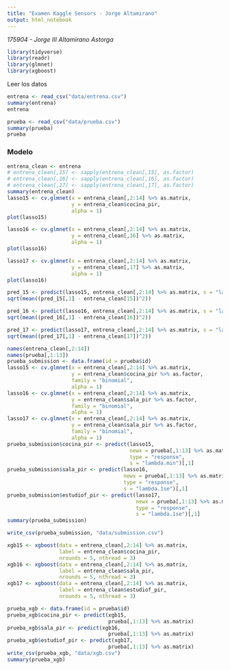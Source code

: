 ```yaml
---
title: "Examen Kaggle Sensors - Jorge Altamirano"
output: html_notebook
---
```


_175904 - Jorge III Altamirano Astorga_


```r
library(tidyverse)
library(readr)
library(glmnet)
library(xgboost)
```

Leer los datos

```r
entrena <- read_csv("data/entrena.csv")
summary(entrena)
entrena
```

```r
prueba <- read_csv("data/prueba.csv")
summary(prueba)
prueba
```

### Modelo 

```r
entrena_clean <- entrena
# entrena_clean[,15] <- sapply(entrena_clean[,15], as.factor)
# entrena_clean[,16] <- sapply(entrena_clean[,16], as.factor)
# entrena_clean[,17] <- sapply(entrena_clean[,17], as.factor)
summary(entrena_clean)
lasso15 <- cv.glmnet(x = entrena_clean[,2:14] %>% as.matrix, 
                     y = entrena_clean$cocina_pir, 
                     alpha = 1)
plot(lasso15)
```

```r
lasso16 <- cv.glmnet(x = entrena_clean[,2:14] %>% as.matrix, 
                     y = entrena_clean[,16] %>% as.matrix, 
                     alpha = 1)
plot(lasso16)
```

```r
lasso17 <- cv.glmnet(x = entrena_clean[,2:14] %>% as.matrix, 
                     y = entrena_clean[,17] %>% as.matrix, 
                     alpha = 1)
plot(lasso16)
```

```r
pred_15 <- predict(lasso15, entrena_clean[,2:14] %>% as.matrix, s = "lambda.1se") 
sqrt(mean((pred_15[,1] - entrena_clean[15])^2))
```

```r
pred_16 <- predict(lasso16, entrena_clean[,2:14] %>% as.matrix, s = "lambda.1se") 
sqrt(mean((pred_16[,1] - entrena_clean[16])^2))
```

```r
pred_17 <- predict(lasso17, entrena_clean[,2:14] %>% as.matrix, s = "lambda.1se") 
sqrt(mean((pred_17[,1] - entrena_clean[17])^2))
```

```r
names(entrena_clean[,2:14])
names(prueba[,1:13])
prueba_submission <- data.frame(id = prueba$id)
lasso15 <- cv.glmnet(x = entrena_clean[,2:14] %>% as.matrix, 
                     y = entrena_clean$cocina_pir %>% as.factor, 
                     family = "binomial",
                     alpha = 1)
lasso16 <- cv.glmnet(x = entrena_clean[,2:14] %>% as.matrix, 
                     y = entrena_clean$sala_pir %>% as.factor, 
                     family = "binomial",
                     alpha = 1)
lasso17 <- cv.glmnet(x = entrena_clean[,2:14] %>% as.matrix, 
                     y = entrena_clean$sala_pir %>% as.factor, 
                     family = "binomial",
                     alpha = 1)
prueba_submission$cocina_pir <- predict(lasso15, 
                                        newx = prueba[,1:13] %>% as.matrix, 
                                        type = "response",
                                        s = "lambda.min")[,1]
prueba_submission$sala_pir <- predict(lasso16, 
                                      newx = prueba[,1:13] %>% as.matrix, 
                                      type = "response",
                                      s = "lambda.1se")[,1]
prueba_submission$estudiof_pir <- predict(lasso17, 
                                          newx = prueba[,1:13] %>% as.matrix, 
                                          type = "response",
                                          s = "lambda.1se")[,1]
summary(prueba_submission)
```

```r
write_csv(prueba_submission, "data/submission.csv")
```

```r
xgb15 <- xgboost(data = entrena_clean[,2:14] %>% as.matrix,
                 label = entrena_clean$cocina_pir,
                 nrounds = 5, nthread = 3)
xgb16 <- xgboost(data = entrena_clean[,2:14] %>% as.matrix, 
                 label = entrena_clean$sala_pir,
                 nrounds = 5, nthread = 3)
xgb17 <- xgboost(data = entrena_clean[,2:14] %>% as.matrix, 
                 label = entrena_clean$estudiof_pir,
                 nrounds = 5, nthread = 3)
```

```r
prueba_xgb <- data.frame(id = prueba$id)
prueba_xgb$cocina_pir <- predict(xgb15, 
                                 prueba[,1:13] %>% as.matrix)
prueba_xgb$sala_pir <- predict(xgb16, 
                                 prueba[,1:13] %>% as.matrix)
prueba_xgb$estudiof_pir <- predict(xgb17, 
                                 prueba[,1:13] %>% as.matrix)
write_csv(prueba_xgb, "data/xgb.csv")
summary(prueba_xgb)
```


